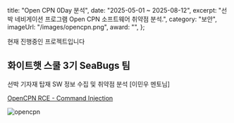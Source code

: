   title: "Open CPN 0Day 분석",
  date: "2025-05-01 ~ 2025-08-12",
  excerpt: "선박 네비게이션 프로그램 Open CPN 소프트웨어 취약점 분석.",
  category: "보안",
  imageUrl: "/images/opencpn.png",
  award: "",
};

현재 진행중인 프로젝트입니다  

## 화이트햇 스쿨 3기 SeaBugs 팀
선박 기자재 탑재 SW 정보 수집 및 취약점 분석 [이민우 멘토님]

[OpenCPN RCE - Command Injection](./opencpn-rce-command-injection)

![opencpn](/images/opencpn.png)